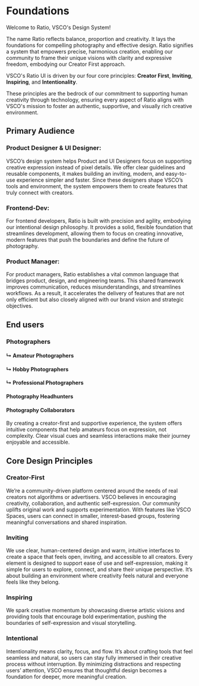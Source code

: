 
<Meta name="Foundations" title="Foundations" />

# Foundations

Welcome to Ratio, VSCO's Design System!

The name Ratio reflects balance, proportion and creativity. It lays the foundations for compelling photography and effective design. Ratio signifies a system that empowers precise, harmonious creation, enabling our community to frame their unique visions with clarity and expressive freedom, embodying our Creator First approach.

VSCO's Ratio UI is driven by our four core principles: **Creator First**, **Inviting**, **Inspiring**, and **Intentionality**.

These principles are the bedrock of our commitment to supporting human creativity through technology, ensuring every aspect of Ratio aligns with VSCO's mission to foster an authentic, supportive, and visually rich creative environment.

## Primary Audience

### Product Designer & UI Designer:

VSCO’s design system helps Product and UI Designers focus on supporting creative expression instead of pixel details. We offer clear guidelines and reusable components, it makes building an inviting, modern, and easy-to-use experience simpler and faster. Since these designers shape VSCO’s tools and environment, the system empowers them to create features that truly connect with creators.

### Frontend-Dev:

For frontend developers, Ratio is built with precision and agility, embodying our intentional design philosophy. It provides a solid, flexible foundation that streamlines development, allowing them to focus on creating innovative, modern features that push the boundaries and define the future of photography.

### Product Manager:

For product managers, Ratio establishes a vital common language that bridges product, design, and engineering teams. This shared framework improves communication, reduces misunderstandings, and streamlines workflows. As a result, it accelerates the delivery of features that are not only efficient but also closely aligned with our brand vision and strategic objectives.

## End users

### Photographers

#### ↳ Amateur Photographers

#### ↳ Hobby Photographers

#### ↳ Professional Photographers

#### Photography Headhunters

#### Photography Collaborators

By creating a creator-first and supportive experience, the system offers intuitive components that help amateurs focus on expression, not complexity. Clear visual cues and seamless interactions make their journey enjoyable and accessible.

## Core Design Principles

### Creator-First

We’re a community-driven platform centered around the needs of real creators not algorithms or advertisers. VSCO believes in encouraging creativity, collaboration, and authentic self-expression. Our community uplifts original work and supports experimentation. With features like VSCO Spaces, users can connect in smaller, interest-based groups, fostering meaningful conversations and shared inspiration.

### Inviting

We use clear, human-centered design and warm, intuitive interfaces to create a space that feels open, inviting, and accessible to all creators. Every element is designed to support ease of use and self-expression, making it simple for users to explore, connect, and share their unique perspective. It’s about building an environment where creativity feels natural and everyone feels like they belong.

### Inspiring

We spark creative momentum by showcasing diverse artistic visions and providing tools that encourage bold experimentation, pushing the boundaries of self-expression and visual storytelling.

### Intentional

Intentionality means clarity, focus, and flow. It’s about crafting tools that feel seamless and natural, so users can stay fully immersed in their creative process without interruption. By minimizing distractions and respecting users’ attention, VSCO ensures that thoughtful design becomes a foundation for deeper, more meaningful creation.

